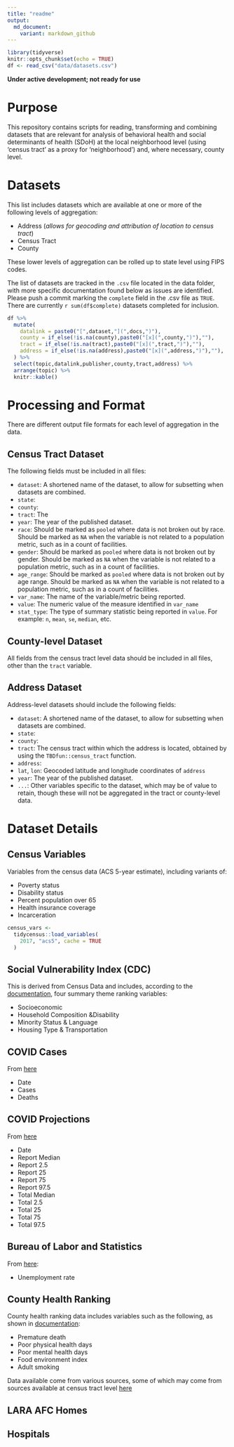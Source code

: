 ```yaml
---
title: "readme"
output: 
  md_document:
    variant: markdown_github
---
```


```r
library(tidyverse)
knitr::opts_chunk$set(echo = TRUE)
df <- read_csv("data/datasets.csv")
```

**Under active development; not ready for use**

# Purpose

This repository contains scripts for reading, transforming and combining datasets that are relevant for analysis of behavioral health and social determinants of health (SDoH) at the local neighborhood level (using 'census tract' as a proxy for 'neighborhood') and, where necessary, county level.  

# Datasets

This list includes datasets which are available at one or more of the following levels of aggregation:

- Address (*allows for geocoding and attribution of location to census tract*)
- Census Tract
- County

These lower levels of aggregation can be rolled up to state level using FIPS codes.

The list of datasets are tracked in the `.csv` file located in the data folder, with more specific documentation found below as issues are identified.  Please push a commit marking the `complete` field in the .csv file as `TRUE`.  There are currently `r sum(df$complete)` datasets completed for inclusion.

```r
df %>%
  mutate(
    datalink = paste0("[",dataset,"](",docs,")"),
    county = if_else(!is.na(county),paste0("[x](",county,")"),""),
    tract = if_else(!is.na(tract),paste0("[x](",tract,")"),""),
    address = if_else(!is.na(address),paste0("[x](",address,")"),""),
  ) %>%
  select(topic,datalink,publisher,county,tract,address) %>%
  arrange(topic) %>%
  knitr::kable()
```

# Processing and Format

There are different output file formats for each level of aggregation in the data.

## Census Tract Dataset

The following fields must be included in all files:

- `dataset`: A shortened name of the dataset, to allow for subsetting when datasets are combined.
- `state`:
- `county`:
- `tract`: The 
- `year`: The year of the published dataset.
- `race`: Should be marked as `pooled` where data is not broken out by race.  Should be marked as `NA` when the variable is not related to a population metric, such as in a count of facilities.
- `gender`: Should be marked as `pooled` where data is not broken out by gender.  Should be marked as `NA` when the variable is not related to a population metric, such as in a count of facilities.
- `age_range`: Should be marked as `pooled` where data is not broken out by age range. Should be marked as `NA` when the variable is not related to a population metric, such as in a count of facilities.
- `var_name`: The name of the variable/metric being reported.
- `value`: The numeric value of the measure identified in `var_name`
- `stat_type`: The type of summary statistic being reported in `value`.  For example: `n`, `mean`, `se`, `median`, etc.

## County-level Dataset

All fields from the census tract level data should be included in all files, other than the `tract` variable.

## Address Dataset

Address-level datasets should include the following fields:

- `dataset`: A shortened name of the dataset, to allow for subsetting when datasets are combined.
- `state`:
- `county`:
- `tract`: The census tract within which the address is located, obtained by using the `TBDfun::census_tract` function.
- `address`:
- `lat`, `lon`: Geocoded latitude and longitude coordinates of `address`
- `year`: The year of the published dataset.
- `...`: Other variables specific to the dataset, which may be of value to retain, though these will not be aggregated in the tract or county-level data.


# Dataset Details

## Census Variables

Variables from the census data (ACS 5-year estimate), including variants of:

- Poverty status
- Disability status
- Percent population over 65
- Health insurance coverage
- Incarceration

```r
census_vars <- 
  tidycensus::load_variables(
    2017, "acs5", cache = TRUE
  )
```

## Social Vulnerability Index (CDC) 

This is derived from Census Data and includes, according to the [documentation](https://svi.cdc.gov/Documents/Data/2018_SVI_Data/SVI2018Documentation.pdf), four summary theme ranking variables:

- Socioeconomic
- Household Composition &Disability 
- Minority Status & Language 
- Housing Type & Transportation  

## COVID Cases

From [here](https://github.com/nytimes/covid-19-data/blob/master/README.md)

- Date
- Cases
- Deaths

## COVID Projections

From [here](https://github.com/SenPei-CU/COVID-19_US_Projection/blob/master/README.md)

- Date
- Report Median
- Report 2.5
- Report 25
- Report 75
- Report 97.5
- Total Median
- Total 2.5
- Total 25
- Total 75
- Total 97.5


## Bureau of Labor and Statistics

From [here](https://www.bls.gov/lau/tables.htm):

- Unemployment rate

## County Health Ranking 

County health ranking data includes variables such as the following, as shown in [documentation](https://www.countyhealthrankings.org/sites/default/files/media/document/DataDictionary_2020_2.pdf):

- Premature death
- Poor physical health days
- Poor mental health days
- Food environment index
- Adult smoking

Data available come from various sources, some of which may come from sources available at census tract level [here](https://www.countyhealthrankings.org/explore-health-rankings/measures-data-sources/2020-measures)


## LARA AFC Homes


## Hospitals
